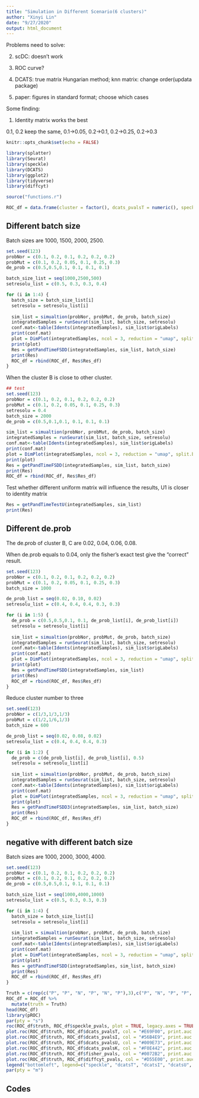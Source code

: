 ```yaml
---
title: "Simulation in Different Scenario(6 clusters)"
author: "Xinyi Lin"
date: "9/27/2020"
output: html_document
---
```


Problems need to solve:

2. scDC: doesn't work

3. ROC curve? 

4. DCATS: true matrix Hungarian method; knn matrix: change order(updata package)

5. paper: figures in standard format; choose which cases 

Some finding:

1. Identity matrix works the best

0.1, 0.2 keep the same, 0.1->0.05, 0.2->0.1, 0.2->0.25, 0.2->0.3

```r
knitr::opts_chunk$set(echo = FALSE)
```

```r
library(splatter)
library(Seurat)
library(speckle)
library(DCATS)
library(ggplot2)
library(tidyverse)
library(diffcyt)
```

```r
source("functions.r")
```

```r
ROC_df = data.frame(cluster = factor(), dcats_pvalsT = numeric(), speckle_pvals = numeric(), dcats_pvalsI = numeric(), dcats_pvalsU = numeric(), dcats_pvalsK = numeric(), fisher_pvals = numeric(), diffcyt_pvals = numeric())
```

## Different batch size

Batch sizes are 1000, 1500, 2000, 2500.

```r
set.seed(123)
probNor = c(0.1, 0.2, 0.1, 0.2, 0.2, 0.2)
probMut = c(0.1, 0.2, 0.05, 0.1, 0.25, 0.3)
de_prob = c(0.5,0.5,0.1, 0.1, 0.1, 0.1)

batch_size_list = seq(1000,2500,500)
setresolu_list = c(0.5, 0.3, 0.3, 0.4)
```

```r
for (i in 1:4) {
  batch_size = batch_size_list[i]
  setresolu = setresolu_list[i]
  
  sim_list = simualtion(probNor, probMut, de_prob, batch_size)
  integratedSamples = runSeurat(sim_list, batch_size, setresolu)
  conf.mat<-table(Idents(integratedSamples), sim_list$origLabels)
  print(conf.mat)
  plot = DimPlot(integratedSamples, ncol = 3, reduction = "umap", split.by = "batch") + ggtitle("Cluster Results of Different Clusters in Different Samples")
  print(plot)
  Res = getPandTimeFSDD(integratedSamples, sim_list, batch_size)
  print(Res)
  ROC_df = rbind(ROC_df, Res$Res_df)
}
```

When the cluster B is close to other cluster.

```r
## test
set.seed(123)
probNor = c(0.1, 0.2, 0.1, 0.2, 0.2, 0.2)
probMut = c(0.1, 0.2, 0.05, 0.1, 0.25, 0.3)
setresolu = 0.4
batch_size = 2000
de_prob = c(0.5,0.1,0.1, 0.1, 0.1, 0.1)
```

```r
sim_list = simualtion(probNor, probMut, de_prob, batch_size)
integratedSamples = runSeurat(sim_list, batch_size, setresolu)
conf.mat<-table(Idents(integratedSamples), sim_list$origLabels)
print(conf.mat)
plot = DimPlot(integratedSamples, ncol = 3, reduction = "umap", split.by = "batch") + ggtitle("Cluster Results of Different Clusters in Different Samples")
print(plot)
Res = getPandTimeFSDD(integratedSamples, sim_list, batch_size)
print(Res)
ROC_df = rbind(ROC_df, Res$Res_df)
```

Test whether different uniform matrix will influence the results, U1 is closer to identity matrix

```r
Res = getPandTimeTestU(integratedSamples, sim_list)
print(Res)
```

## Different de.prob

The de.prob of cluster B, C are 0.02, 0.04, 0.06, 0.08.

When de.prob equals to 0.04, only the fisher's exact test give the "correct" result.

```r
set.seed(123)
probNor = c(0.1, 0.2, 0.1, 0.2, 0.2, 0.2)
probMut = c(0.1, 0.2, 0.05, 0.1, 0.25, 0.3)
batch_size = 1000

de_prob_list = seq(0.02, 0.10, 0.02)
setresolu_list = c(0.4, 0.4, 0.4, 0.3, 0.3)
```

```r
for (i in 1:5) {
  de_prob = c(0.5,0.5,0.1, 0.1, de_prob_list[i], de_prob_list[i])
  setresolu = setresolu_list[i]
  
  sim_list = simualtion(probNor, probMut, de_prob, batch_size)
  integratedSamples = runSeurat(sim_list, batch_size, setresolu)
  conf.mat<-table(Idents(integratedSamples), sim_list$origLabels)
  print(conf.mat)
  plot = DimPlot(integratedSamples, ncol = 3, reduction = "umap", split.by = "batch") + ggtitle("Cluster Results of Different Clusters in Different Samples")
  print(plot)
  Res = getPandTimeFSDD(integratedSamples, sim_list)
  print(Res)
  ROC_df = rbind(ROC_df, Res$Res_df)
}
```

Reduce cluster number to three

```r
set.seed(123)
probNor = c(1/3,1/3,1/3)
probMut = c(1/2,1/6,1/3)
batch_size = 600

de_prob_list = seq(0.02, 0.08, 0.02)
setresolu_list = c(0.4, 0.4, 0.4, 0.3)
```

```r
for (i in 1:2) {
  de_prob = c(de_prob_list[i], de_prob_list[i], 0.5)
  setresolu = setresolu_list[i]
  
  sim_list = simualtion(probNor, probMut, de_prob, batch_size)
  integratedSamples = runSeurat(sim_list, batch_size, setresolu)
  conf.mat<-table(Idents(integratedSamples), sim_list$origLabels)
  print(conf.mat)
  plot = DimPlot(integratedSamples, ncol = 3, reduction = "umap", split.by = "batch") + ggtitle("Cluster Results of Different Clusters in Different Samples")
  print(plot)
  Res = getPandTimeFSDD3(integratedSamples, sim_list, batch_size)
  print(Res)
  ROC_df = rbind(ROC_df, Res$Res_df)
}
```

## negative with different batch size

Batch sizes are 1000, 2000, 3000, 4000.

```r
set.seed(123)
probNor = c(0.1, 0.2, 0.1, 0.2, 0.2, 0.2)
probMut = c(0.1, 0.2, 0.1, 0.2, 0.2, 0.2)
de_prob = c(0.5,0.5,0.1, 0.1, 0.1, 0.1)

batch_size_list = seq(1000,4000,1000)
setresolu_list = c(0.5, 0.3, 0.3, 0.3)
```

```r
for (i in 1:4) {
  batch_size = batch_size_list[i]
  setresolu = setresolu_list[i]
  
  sim_list = simualtion(probNor, probMut, de_prob, batch_size)
  integratedSamples = runSeurat(sim_list, batch_size, setresolu)
  conf.mat<-table(Idents(integratedSamples), sim_list$origLabels)
  print(conf.mat)
  plot = DimPlot(integratedSamples, ncol = 3, reduction = "umap", split.by = "batch") + ggtitle("Cluster Results of Different Clusters in Different Samples")
  print(plot)
  Res = getPandTimeFSDD(integratedSamples, sim_list, batch_size)
  print(Res)
  ROC_df = rbind(ROC_df, Res$Res_df)
}
```

```r
Truth = c(rep(c("P", "P", "N", "P", "N", "P"),3),c("P", "N", "P", "P", "P", "N"), rep(c("P", "P", "N", "P", "N", "P"), 6), c("P", "N", "P", "P", "N", "P"), rep("N", 24))
ROC_df = ROC_df %>% 
  mutate(truth = Truth)
head(ROC_df)
library(pROC)
par(pty = "s")
roc(ROC_df$truth, ROC_df$speckle_pvals, plot = TRUE, legacy.axes = TRUE, col = "#000000", print.auc = TRUE)
plot.roc(ROC_df$truth, ROC_df$dcats_pvalsT, col = "#E69F00", print.auc = TRUE, print.auc.y = .45, add = TRUE)
plot.roc(ROC_df$truth, ROC_df$dcats_pvalsI, col = "#56B4E9", print.auc = TRUE, print.auc.y = .40, add = TRUE)
plot.roc(ROC_df$truth, ROC_df$dcats_pvalsU, col = "#009E73", print.auc = TRUE, print.auc.y = .35, add = TRUE)
plot.roc(ROC_df$truth, ROC_df$dcats_pvalsK, col = "#F0E442", print.auc = TRUE, print.auc.y = .30, add = TRUE)
plot.roc(ROC_df$truth, ROC_df$fisher_pvals, col = "#0072B2", print.auc = TRUE, print.auc.y = .25, add = TRUE)
plot.roc(ROC_df$truth, ROC_df$diffcyt_pvals, col = "#D55E00", print.auc = TRUE, print.auc.y = .20, add = TRUE)
legend("bottomleft", legend=c("speckle", "dcatsT", "dcatsI", "dcatsU", "dcatsK", "fisher", "diffcyt"), col=c("Red", "Orange", "Gray", "Green", "Blue", "Purple", "Black"))
par(pty = "m")
```

## Codes

```r
```